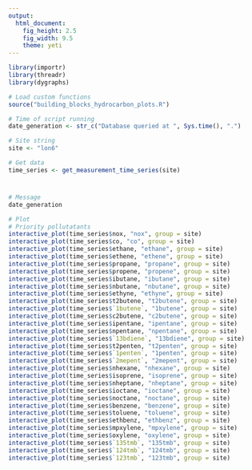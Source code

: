 ---
output:
  html_document:
    fig_height: 2.5
    fig_width: 9.5
    theme: yeti
---

```{r set_up, message = FALSE, echo = FALSE}
library(importr)
library(threadr)
library(dygraphs)

# Load custom functions
source("building_blocks_hydrocarbon_plots.R")

# Time of script running
date_generation <- str_c("Database queried at ", Sys.time(), ".")
```

```{r import_data, message = FALSE, echo = FALSE, results = "hide", cache = FALSE}
# Site string
site <- "lon6"

# Get data
time_series <- get_measurement_time_series(site)
```

# 

## 

```{r plot_mary, echo = FALSE}
# Message
date_generation

# Plot
# Priority pollutatants
interactive_plot(time_series$nox, "nox", group = site)
interactive_plot(time_series$co, "co", group = site)
interactive_plot(time_series$ethane, "ethane", group = site)
interactive_plot(time_series$ethene, "ethene", group = site)
interactive_plot(time_series$propane, "propane", group = site)
interactive_plot(time_series$propene, "propene", group = site)
interactive_plot(time_series$ibutane, "ibutane", group = site)
interactive_plot(time_series$nbutane, "nbutane", group = site)
interactive_plot(time_series$ethyne, "ethyne", group = site)
interactive_plot(time_series$t2butene, "t2butene", group = site)
interactive_plot(time_series$`1butene`, "1butene", group = site)
interactive_plot(time_series$c2butene, "c2butene", group = site)
interactive_plot(time_series$ipentane, "ipentane", group = site)
interactive_plot(time_series$npentane, "npentane", group = site)
interactive_plot(time_series$`13bdiene`, "13bdiene", group = site)
interactive_plot(time_series$t2penten, "t2penten", group = site)
interactive_plot(time_series$`1penten`, "1penten", group = site)
interactive_plot(time_series$`2mepent`, "2mepent", group = site)
interactive_plot(time_series$nhexane, "nhexane", group = site)
interactive_plot(time_series$isoprene, "isoprene", group = site)
interactive_plot(time_series$nheptane, "nheptane", group = site)
interactive_plot(time_series$ioctane, "ioctane", group = site)
interactive_plot(time_series$noctane, "noctane", group = site)
interactive_plot(time_series$benzene, "benzene", group = site)
interactive_plot(time_series$toluene, "toluene", group = site)
interactive_plot(time_series$ethbenz, "ethbenz", group = site)
interactive_plot(time_series$mpxylene, "mpxylene", group = site)
interactive_plot(time_series$oxylene, "oxylene", group = site)
interactive_plot(time_series$`135tmb`, "135tmb", group = site)
interactive_plot(time_series$`124tmb`, "124tmb", group = site)
interactive_plot(time_series$`123tmb`, "123tmb", group = site)
```
